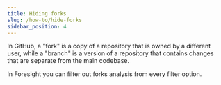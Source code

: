 ```yaml
---
title: Hiding forks
slug: /how-to/hide-forks
sidebar_position: 4
---
```


In GitHub, a "fork" is a copy of a repository that is owned by a different user, 
while a "branch" is a version of a repository that contains changes that are separate from the main codebase. 

In Foresight you can filter out forks analysis from every filter option.

<!-- ![Hiding forks](/img/others/hiding-forks.gif) -->
